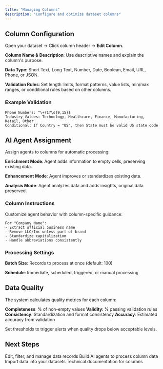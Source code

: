 ```yaml
---
title: "Managing Columns"
description: "Configure and optimize dataset columns"
---
```


## Column Configuration

Open your dataset → Click column header → **Edit Column**.

**Column Name & Description**: Use descriptive names and explain the column's purpose.

**Data Type**: Short Text, Long Text, Number, Date, Boolean, Email, URL, Phone, or JSON.

**Validation Rules**: Set length limits, format patterns, value lists, min/max ranges, or conditional rules based on other columns.

### Example Validation

```
Phone Numbers: ^\+?1?\d{9,15}$
Industry Values: Technology, Healthcare, Finance, Manufacturing, Retail, Other
Conditional: If Country = "US", then State must be valid US state code
```

## AI Agent Assignment

Assign agents to columns for automatic processing:

**Enrichment Mode**: Agent adds information to empty cells, preserving existing data.

**Enhancement Mode**: Agent improves or standardizes existing data.

**Analysis Mode**: Agent analyzes data and adds insights, original data preserved.

### Column Instructions

Customize agent behavior with column-specific guidance:

```
For "Company Name":
- Extract official business name
- Remove LLC/Inc unless part of brand
- Standardize capitalization
- Handle abbreviations consistently
```

### Processing Settings

**Batch Size**: Records to process at once (default: 100)

**Schedule**: Immediate, scheduled, triggered, or manual processing

## Data Quality

The system calculates quality metrics for each column:

**Completeness**: % of non-empty values
**Validity**: % passing validation rules
**Consistency**: Standardization and format consistency
**Accuracy**: Estimated accuracy from validation

Set thresholds to trigger alerts when quality drops below acceptable levels.

## Next Steps

<CardGroup cols={2}>
  <Card
    title="Working with Records"
    icon="table"
    href="/guides/datasets/working-with-records"
  >
    Edit, filter, and manage data records
  </Card>
  <Card
    title="Creating Agents"
    icon="robot"
    href="/guides/agents/creating-agents"
  >
    Build AI agents to process column data
  </Card>
  <Card
    title="Importing Data"
    icon="upload"
    href="/guides/datasets/importing-data"
  >
    Import data into your datasets
  </Card>
  <Card
    title="API Reference"
    icon="code"
    href="/api-reference/datasets/columns"
  >
    Technical documentation for columns
  </Card>
</CardGroup>
